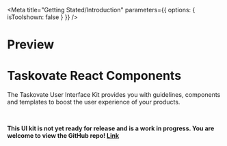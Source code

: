 
<Meta 
  title="Getting Stated/Introduction" 
  parameters={{ options: { isToolshown: false } }} 
/>

# Preview

<Preview>
  <Story name="Introduction">
    <h1>Taskovate React Components</h1>
    <p>The Taskovate User Interface Kit provides you with guidelines, components and templates to boost the user experience of your products.</p>
    <br/>
    <b><p>This UI kit is not yet ready for release and is a work in progress. You are welcome to view the GitHub repo! <a href="https://github.com/taskovate/taskovate-components-react">Link</a></p></b>
  </Story>
</Preview>
